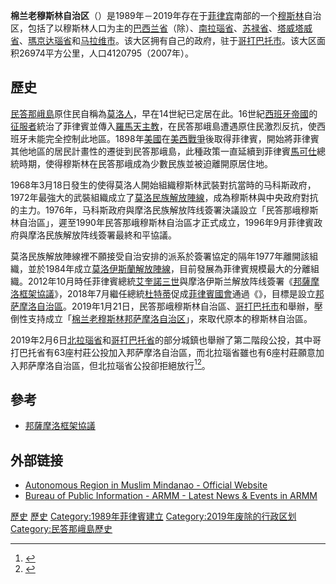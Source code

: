 {{noteTA
|T=zh-tw:民答那峨穆斯林自治區; zh-hans:棉兰老穆斯林自治区; zh-hk:棉蘭老穆斯林自治區;
|1=zh-tw:民答那峨; zh-hans:棉兰老; zh-hk:棉蘭老;
|2=zh-cn:摩洛;zh-hant:莫洛
|3=zh-cn:杜特尔特;zh-tw:杜特蒂;zh-hk:杜特爾特;zh-mo:杜特爾特;
}}
{{Infobox Former Subdivision
| conventional_long_name = 棉蘭老穆斯林自治區
| native_name = {{native name|fil|Rehiyong Awtonomo ng Muslim Mindanao}}<br/>{{native name|ar| الحكم الذاتي الاقليمي لمسلمي مندناو }}
| common_name = ARMM
| nation = Philippines
| status_text = 菲律賓前自治區
| subdivision = Region
| era =
| date_start =  8 月 1 日
| year_start = 1989年
| event_start =
| event_end = [[棉蘭老穆斯林邦薩摩洛自治區|棉蘭老穆斯林邦薩摩洛自治區]]成立
| date_end =  2 月 26 日
| year_end = 2019年
| life_span =
| p1 = 三寶顏半島
| flag_p1 =
| p2 = [[索科斯克薩爾根|中棉蘭老島]]
| flag_p2 =
| s1 = 邦薩摩洛
| flag_s1 =Flag of Bangsamoro.svg
| s2 = 
| flag_s2 = 
| image_flag = Flag of ARMM.svg
| image_coat = ARMM seal.svg
| image_map = {{PH wikidata|image_map}}
| symbol_type =圖章
| image_map_caption = 民答那峨穆斯林自治區於菲律賓位置圖
| stat_area1 = 
| stat_year1 = 2015{{PH census|2015|ARMM}}
| stat_pop1 = 3,781,387
| capital = [[哥打巴托市|哥打巴托市]] <small>(臨時和事實上的政府所在地)</small><br />[[Parang,_Maguindanao|Parang]] <small>(法定政府所在地，1995-2001)</small><ref name=mmaa42>{{cite web|url=http://rla-armmgov.ph/wp-content/uploads/2015/03/MMAA-42.pdf|title=An Act Fixing the Permanent Seat of Government for the Autonomous Region in Muslim Mindanao at the Municipality of Parang, Province of Maguindanao|date=September 22, 1995|author=Regional Legislative Assembly of the Autonomous Region in Muslim Mindanao|access-date=August 9, 2016|archive-url=https://web.archive.org/web/20160829043120/http://rla-armmgov.ph/wp-content/uploads/2015/03/MMAA-42.pdf|archive-date=August 29, 2016|url-status=dead}}</ref>
| political_subdiv = {{Collapsible list
 | titlestyle = padding-right:3em;font-weight:normal;text-align:left;background-color:WhiteSmoke;
 | title = 5個省
 | bullets = true
 | [[巴西蘭省|巴西蘭省]] (除伊薩貝拉市)
 | [[南拉瑙省|南拉瑙省]]
 | [[馬京達瑙省|馬京達瑙省]]
 | [[蘇祿省|蘇祿省]]
 | [[塔威塔威省|塔威塔威省]]
}}
| today = [[邦薩摩洛|邦薩摩洛]]
|demonym=}}

'''棉兰老穆斯林自治区'''（{{lang-tl|Rehiyong Awtonomo ng Muslim Mindanao}}）是1989年－2019年存在于[[菲律宾|菲律宾]]南部的一个[[穆斯林|穆斯林]]自治区，包括了以穆斯林人口为主的[[巴西兰省|巴西兰省]]（除{{le|伊薩貝拉市|Isabela, Basilan}}）、[[南拉瑙省|南拉瑙省]]、[[苏禄省|苏禄省]]、[[塔威塔威省|塔威塔威省]]、[[瑪京达瑙省|瑪京达瑙省]]和[[马拉维市|马拉维市]]。该大区拥有自己的政府，驻于[[哥打巴托市|哥打巴托市]]。该大区面积26974平方公里，人口4120795（2007年）。

==歷史==
[[民答那峨島|民答那峨島]]原住民自稱為[[莫洛人|莫洛人]]，早在14世紀已定居在此。16世紀[[西班牙帝國|西班牙帝國]]的[[征服者|征服者]]統治了菲律賓並傳入[[羅馬天主教|羅馬天主教]]，在民答那峨島遭遇原住民激烈反抗，使西班牙未能完全控制此地區。1898年[[美國|美國]]在[[美西戰爭|美西戰爭]]後取得菲律賓，開始將菲律賓其他地區的居民計畫性的遷徙到民答那峨島，此種政策一直延續到菲律賓[[馬可仕|馬可仕]]總統時期，使得穆斯林在民答那峨成為少數民族並被迫離開原居住地。

1968年3月18日發生的{{le|賈比達大屠殺|Jabidah massacre}}使得莫洛人開始組織穆斯林武裝對抗當時的马科斯政府，1972年最強大的武裝組織成立了[[莫洛民族解放陣線|莫洛民族解放陣線]]，成為穆斯林與中央政府對抗的主力。1976年，马科斯政府與摩洛民族解放阵线簽署{{le|的黎波里協定|Tripoli Agreement}}決議設立「民答那峨穆斯林自治區」，遲至1990年民答那峨穆斯林自治區才正式成立，1996年9月菲律賓政府與摩洛民族解放阵线簽署最終和平協議。

莫洛民族解放陣線裡不願接受自治安排的派系於簽署協定的隔年1977年離開該組織，並於1984年成立[[莫洛伊斯蘭解放陣線|莫洛伊斯蘭解放陣線]]，目前發展為菲律賓規模最大的分離組織。2012年10月時任菲律賓總統[[艾奎諾三世|艾奎諾三世]]與摩洛伊斯兰解放阵线簽署《[[邦薩摩洛框架協議|邦薩摩洛框架協議]]》，2018年7月繼任總統[[杜特蒂|杜特蒂]]促成[[菲律賓國會|菲律賓國會]]通過《{{le|邦萨摩洛組織法|Bangsamoro Organic Law}}》，目標是設立[[邦萨摩洛自治區|邦萨摩洛自治區]]。2019年1月21日，民答那峨穆斯林自治區、[[哥打巴托市|哥打巴托市]]和{{le|伊薩貝拉市|Isabela, Basilan}}舉辦{{le|2019年邦薩摩洛自治區公民投票|2019 Bangsamoro Autonomous Region creation plebiscite|第一階段公民投票}}，壓倒性支持成立「[[棉兰老穆斯林邦萨摩洛自治区|棉兰老穆斯林邦萨摩洛自治区]]」，來取代原本的穆斯林自治區。

2019年2月6日[[北拉瑙省|北拉瑙省]]和[[哥打巴托省|哥打巴托省]]的部分城鎮也舉辦了第二階段公投，其中哥打巴托省有63座村莊公投加入邦萨摩洛自治區，而北拉瑙省雖也有6座村莊願意加入邦萨摩洛自治區，但北拉瑙省公投卻拒絕放行<ref>{{cite web|url=https://www.cna.com.tw/news/aopl/201902140367.aspx|title=63村表決加入 菲南莫洛國自治區擴大|publisher=中央社|date=2019-02-14|accessdate=2019-04-25|author=林行健|archive-date=2019-04-25|archive-url=https://web.archive.org/web/20190425153811/https://www.cna.com.tw/news/aopl/201902140367.aspx|dead-url=no}}</ref><ref>{{cite web|url=http://www.shangbao.com.ph/fgyw/2019/02-15/79733.shtml|title=菲南摩洛國自治區擴大|publisher=菲律賓商報|date=2019-02-15|accessdate=2019-04-26|6=|archive-date=2019-04-25|archive-url=https://web.archive.org/web/20190425160536/http://www.shangbao.com.ph/fgyw/2019/02-15/79733.shtml|dead-url=no}}</ref>。

== 參考 ==

* [[邦薩摩洛框架協議|邦薩摩洛框架協議]]

== 外部链接 ==
* [https://web.archive.org/web/20190314185204/http://www.armm.gov.ph/ Autonomous Region in Muslim Mindanao - Official Website]
* [https://web.archive.org/web/20080312180026/http://bpi.armm.gov.ph/ Bureau of Public Information - ARMM - Latest News & Events in ARMM]

[[Category:棉兰老穆斯林自治区|歷史]]
[[Category:民答那峨島行政區劃|歷史]]
[[Category:1989年菲律賓建立|Category:1989年菲律賓建立]]
[[Category:2019年废除的行政区划|Category:2019年废除的行政区划]]
[[Category:民答那峨島歷史|Category:民答那峨島歷史]]
{{Authority control}}